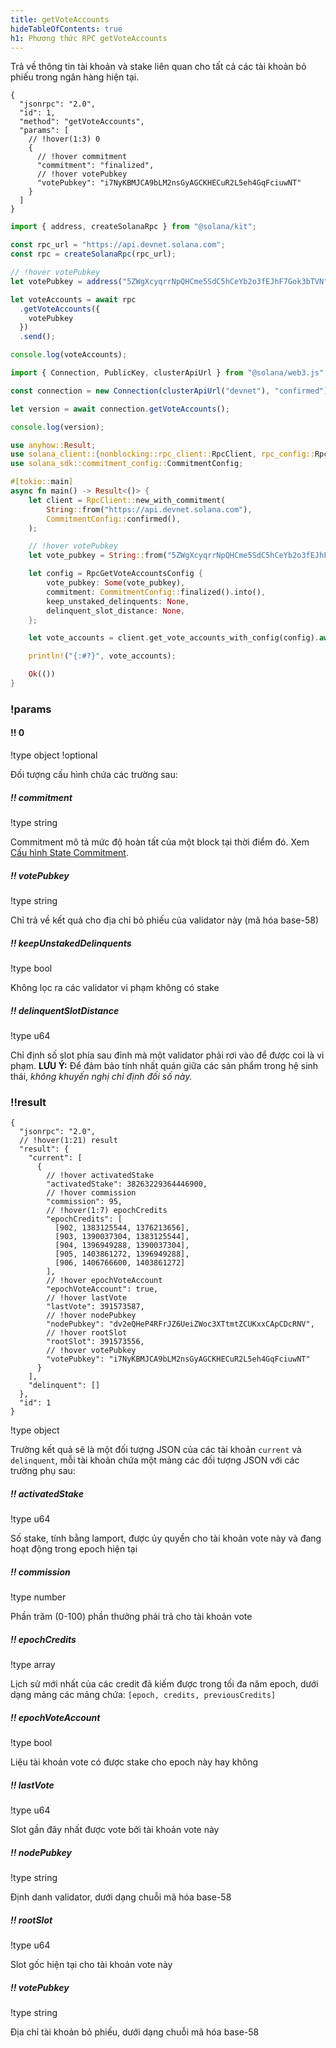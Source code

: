 ```yaml
---
title: getVoteAccounts
hideTableOfContents: true
h1: Phương thức RPC getVoteAccounts
---
```


Trả về thông tin tài khoản và stake liên quan cho tất cả các tài khoản bỏ phiếu
trong ngân hàng hiện tại.

<APIMethod>

```jsonc !!request curl
{
  "jsonrpc": "2.0",
  "id": 1,
  "method": "getVoteAccounts",
  "params": [
    // !hover(1:3) 0
    {
      // !hover commitment
      "commitment": "finalized",
      // !hover votePubkey
      "votePubkey": "i7NyKBMJCA9bLM2nsGyAGCKHECuR2L5eh4GqFciuwNT"
    }
  ]
}
```

```ts !!request title="Kit"
import { address, createSolanaRpc } from "@solana/kit";

const rpc_url = "https://api.devnet.solana.com";
const rpc = createSolanaRpc(rpc_url);

// !hover votePubkey
let votePubkey = address("5ZWgXcyqrrNpQHCme5SdC5hCeYb2o3fEJhF7Gok3bTVN");

let voteAccounts = await rpc
  .getVoteAccounts({
    votePubkey
  })
  .send();

console.log(voteAccounts);
```

```ts !!request title="web3.js"
import { Connection, PublicKey, clusterApiUrl } from "@solana/web3.js";

const connection = new Connection(clusterApiUrl("devnet"), "confirmed");

let version = await connection.getVoteAccounts();

console.log(version);
```

```rs !!request title="Rust"
use anyhow::Result;
use solana_client::{nonblocking::rpc_client::RpcClient, rpc_config::RpcGetVoteAccountsConfig};
use solana_sdk::commitment_config::CommitmentConfig;

#[tokio::main]
async fn main() -> Result<()> {
    let client = RpcClient::new_with_commitment(
        String::from("https://api.devnet.solana.com"),
        CommitmentConfig::confirmed(),
    );

    // !hover votePubkey
    let vote_pubkey = String::from("5ZWgXcyqrrNpQHCme5SdC5hCeYb2o3fEJhF7Gok3bTVN");

    let config = RpcGetVoteAccountsConfig {
        vote_pubkey: Some(vote_pubkey),
        commitment: CommitmentConfig::finalized().into(),
        keep_unstaked_delinquents: None,
        delinquent_slot_distance: None,
    };

    let vote_accounts = client.get_vote_accounts_with_config(config).await?;

    println!("{:#?}", vote_accounts);

    Ok(())
}
```

### !params

#### !! 0

!type object !optional

Đối tượng cấu hình chứa các trường sau:

##### !! commitment

!type string

Commitment mô tả mức độ hoàn tất của một block tại thời điểm đó. Xem
[Cấu hình State Commitment](/docs/rpc#configuring-state-commitment).

##### !! votePubkey

!type string

Chỉ trả về kết quả cho địa chỉ bỏ phiếu của validator này (mã hóa base-58)

##### !! keepUnstakedDelinquents

!type bool

Không lọc ra các validator vi phạm không có stake

##### !! delinquentSlotDistance

!type u64

Chỉ định số slot phía sau đỉnh mà một validator phải rơi vào để được coi là vi
phạm. **LƯU Ý:** Để đảm bảo tính nhất quán giữa các sản phẩm trong hệ sinh thái,
_không khuyến nghị chỉ định đối số này._

### !!result

```jsonc !response
{
  "jsonrpc": "2.0",
  // !hover(1:21) result
  "result": {
    "current": [
      {
        // !hover activatedStake
        "activatedStake": 38263229364446900,
        // !hover commission
        "commission": 95,
        // !hover(1:7) epochCredits
        "epochCredits": [
          [902, 1383125544, 1376213656],
          [903, 1390037304, 1383125544],
          [904, 1396949288, 1390037304],
          [905, 1403861272, 1396949288],
          [906, 1406766600, 1403861272]
        ],
        // !hover epochVoteAccount
        "epochVoteAccount": true,
        // !hover lastVote
        "lastVote": 391573587,
        // !hover nodePubkey
        "nodePubkey": "dv2eQHeP4RFrJZ6UeiZWoc3XTtmtZCUKxxCApCDcRNV",
        // !hover rootSlot
        "rootSlot": 391573556,
        // !hover votePubkey
        "votePubkey": "i7NyKBMJCA9bLM2nsGyAGCKHECuR2L5eh4GqFciuwNT"
      }
    ],
    "delinquent": []
  },
  "id": 1
}
```

!type object

Trường kết quả sẽ là một đối tượng JSON của các tài khoản `current` và
`delinquent`, mỗi tài khoản chứa một mảng các đối tượng JSON với các trường phụ
sau:

##### !! activatedStake

!type u64

Số stake, tính bằng lamport, được ủy quyền cho tài khoản vote này và đang hoạt
động trong epoch hiện tại

##### !! commission

!type number

Phần trăm (0-100) phần thưởng phải trả cho tài khoản vote

##### !! epochCredits

!type array

Lịch sử mới nhất của các credit đã kiếm được trong tối đa năm epoch, dưới dạng
mảng các mảng chứa: `[epoch, credits, previousCredits]`

##### !! epochVoteAccount

!type bool

Liệu tài khoản vote có được stake cho epoch này hay không

##### !! lastVote

!type u64

Slot gần đây nhất được vote bởi tài khoản vote này

##### !! nodePubkey

!type string

Định danh validator, dưới dạng chuỗi mã hóa base-58

##### !! rootSlot

!type u64

Slot gốc hiện tại cho tài khoản vote này

##### !! votePubkey

!type string

Địa chỉ tài khoản bỏ phiếu, dưới dạng chuỗi mã hóa base-58

</APIMethod>
